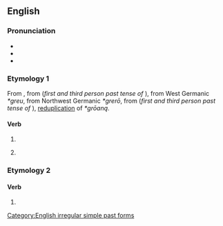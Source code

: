 {{also|Grew}}
==English==

===Pronunciation===
* {{IPA|en|/ɡɹuː/}}
* {{audio|en|en-us-grew.ogg|Audio (US)}}
* {{rhymes|en|uː|s=1}}

===Etymology 1===
From {{inherited|en|enm|grew}}, from {{inherited|en|ang|grēow}} (''first and third person past tense of'' {{m|ang|grōwan}}), from West Germanic ''*greu'', from Northwest Germanic ''*grerō'', from {{inherited|en|gem-pro|*gegrō}} (''first and third person past tense of'' {{m|gem-pro|*grōaną}}), [[Appendix:Glossary#reduplication|reduplication]] of ''*grōaną''.

====Verb====
{{head|en|verb form}}

# {{en-simple past of|grow}}
# {{lb|en|colloquial|nonstandard}} {{past participle of|en|grow|nocat=1}}

===Etymology 2===

====Verb====
{{en-verb}}

# {{alt form|en|grue||shudder with fear}}

[[Category:English irregular simple past forms]]